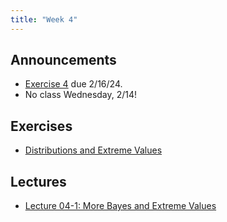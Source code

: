 ```yaml
---
title: "Week 4"
---
```


## Announcements

- [Exercise 4](../exercises/ex04/ex04.qmd) due 2/16/24.
- No class Wednesday, 2/14!

## Exercises

- [Distributions and Extreme Values](../exercises/ex04/ex04.qmd)

## Lectures

- [Lecture 04-1: More Bayes and Extreme Values](../slides/lecture04-1.qmd)
